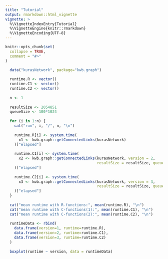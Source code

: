 ```yaml
---
title: "Tutorial"
output: rmarkdown::html_vignette
vignette: >
  %\VignetteIndexEntry{Tutorial}
  %\VignetteEngine{knitr::rmarkdown}
  %\VignetteEncoding{UTF-8}
---
```


```r
knitr::opts_chunk$set(
  collapse = TRUE,
  comment = "#>"
)
```

```r

  data("kurasNetwork", package="kwb.graph")  
  
  runtime.R <- vector()
  runtime.C1 <- vector()  
  runtime.C2 <- vector()  
  
  n <- 1
  
  resultSize <- 2054851
  queueSize <- 100*1024
  
  for (i in 1:n) {
    cat("run", i, "/", n, "\n")
    
    runtime.R[i] <- system.time(
      x1 <- kwb.graph::getConnectedLinks(kurasNetwork)
    )["elapsed"]
    
    runtime.C1[i] <- system.time(
      x2 <- kwb.graph::getConnectedLinks(kurasNetwork, version = 2,
                                         resultSize = resultSize, queueSize = queueSize)
    )["elapsed"]
    
    runtime.C2[i] <- system.time(
      x3 <- kwb.graph::getConnectedLinks(kurasNetwork, version = 3,
                                         resultSize = resultSize, queueSize = queueSize)
    )["elapsed"]
  }
  
  cat("mean runtime with R-functions:", mean(runtime.R), "\n")
  cat("mean runtime with C-functions(1):", mean(runtime.C1), "\n")  
  cat("mean runtime with C-functions(2):", mean(runtime.C2), "\n")  
  
  runtimeData <- rbind(
    data.frame(version=1, runtime=runtime.R),
    data.frame(version=2, runtime=runtime.C1),
    data.frame(version=3, runtime=runtime.C2)
  )
  
  boxplot(runtime ~ version, data = runtimeData)
```
